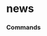# news


### Commands
<ul className='grid grid-cols-1 md:grid-cols-2 lg:grid-cols-3 xl:grid-cols-4 gap-4 -ml-6'>
<ReferenceCard
    title="company"
    description="Company News. Get news for one or more companies."
    url="news/company"
    command
/><ReferenceCard
    title="world"
    description="World News. Global news data."
    url="news/world"
    command
/>
</ul>

